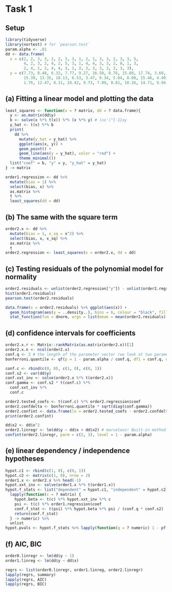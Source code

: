 # Task 1

## Setup

```r
library(tidyverse)
library(nortest) # for `pearson.test`
param.alpha <- .01
dd <- data.frame(
  x = c(2, 2, 3, 3, 2, 2, 3, 3, 1, 2, 1, 3, 3, 2, 3, 3, 5,
        4, 2, 3, 2, 4, 2, 5, 3, 1, 4, 4, 3, 3, 2, 0, 1, 3,
        2, 4, 1, 2, 4, 4, 3, 1, 3, 3, 3, 3, 3, 3, 3, 3),
  y = c(7.73, 8.48, 6.32, 7.77, 9.27, 16.50, 0.76, 15.88, 17.74, 3.60, 16.51, 7.36, 5.70, 20.78, 7.93, 9.48, 17.41,
        15.39, 13.35, 18.13, 6.53, 3.47, 9.34, 5.04, 8.08, 15.46, 4.49, 8.59, 16.29, 14.91, 9.28, 2.52, 14.78, 7.19,
        1.76, 12.47, 8.11, 24.42, 9.73, 7.09, 0.61, 10.16, 14.71, 9.94, 23.16, 13.07, 9.46, 3.90, 4.79, 14.32))
```

## (a) Fitting a linear model and plotting the data

```r

least_squares <- function(x = ? matrix, dd = ? data.frame){
  y <- as.matrix(dd$y)
  b <- solve(x %*% t(x)) %*% (x %*% y) # (xx')^{-1}xy
  y_hat <- t(x) %*% b
  print(
    dd %>%
      mutate(y_hat = y_hat) %>%
      ggplot(aes(x, y)) +
      geom_point() +
      geom_line(aes(y = y_hat), color = "red") +
      theme_minimal())
  list("coef" = b, "y" = y, "y_hat" = y_hat)
} -> matrix

order1.regression <- dd %>%
  mutate(bias = 1) %>%
  select(bias, x) %>%
  as.matrix %>%
  t %>%
  least_squares(dd = dd)

```

## (b) The same with the square term
```r
order2.x <- dd %>%
  mutate(bias = 1, x_sq = x^2) %>%
  select(bias, x, x_sq) %>%
  as.matrix %>%
  t
order2.regression <- least_squares(x = order2.x, dd = dd)

```
## (c) Testing residuals of the polynomial model for normality

```r
order2.residuals <- unlist(order2.regression["y"]) - unlist(order2.regression["y_hat"])
hist(order2.residuals)
pearson.test(order2.residuals)

data.frame(x = order2.residuals) %>% ggplot(aes(x)) +
  geom_histogram(aes(y = ..density..), bins = 6, colour = "black", fill = "white") +
  stat_function(fun = dnorm, args = list(mean = mean(order2.residuals), sd = sd(order2.residuals)), colour = "red")
```

## (d) confidence intervals for coefficients

```r
order2.x.r <- Matrix::rankMatrix(as.matrix(order2.x))[1]
order2.x.n <- ncol(order2.x)
conf.q <- 2 # the length of the parameter vector (we look at two parameters)
bonferroni.quantile <- qf(p = 1 - param.alpha / conf.q, df1 = conf.q, df2 = dd.n - dd.r)

conf.c <- rbind(c(0, 0), c(1, 0), c(0, 1))
conf.s2 <- var(dd$y)
conf.xxt_inv <- solve(order2.x %*% t(order2.x))
conf.gamma <- conf.s2 * t(conf.c) %*%
  conf.xxt_inv %*%
  conf.c

order2.tested_coefs <- t(conf.c) %*% order2.regression$coef
order2.confdelta <- bonferroni.quantile * sqrt(diag(conf.gamma))
order2.confint <- data.frame(lo = order2.tested_coefs - order2.confdelta, hi = order2.tested_coefs + order2.confdelta)
print(order2.confint)

dd$x2 <- dd$x^2
order2.linregr <- lm(dd$y ~ dd$x + dd$x2) # marvelous! Built-in method's results match my implementation's results
confint(order2.linregr, parm = c(2, 3), level = 1 - param.alpha)
```
## (e) linear dependency / independence hypotheses
```r
hypot.c1 <- rbind(c(1, 0), c(0, 1))
hypot.c2 <- matrix(c(1, 0), nrow = 2)
order1.x <- order2.x %>% head(-1)
hypot.xxt_inv <- solve(order1.x %*% t(order1.x))
hypot.f_stats <- list("dependent" = hypot.c1, "independent" = hypot.c2) %>%
  lapply(function(c = ? matrix) {
    hypot.beta <- t(c) %*% hypot.xxt_inv %*% c
    psi <- t(c) %*% order1.regression$coef
    conf.f_stat <- t(psi) %*% hypot.beta %*% psi / (conf.q * conf.s2)
    return(conf.f_stat)
  } -> numeric) %>%
  unlist
hypot.pvals <- hypot.f_stats %>% lapply(function(q = ? numeric) 1 - pf(q = q, df1 = conf.q, df2 = dd.n - dd.r))
```
## (f) AIC, BIC

```r
order0.linregr <- lm(dd$y ~ 1)
order1.linreg <- lm(dd$y ~ dd$x)

regrs <- list(order0.linregr, order1.linreg, order2.linregr)
lapply(regrs, summary)
lapply(regrs, AIC)
lapply(regrs, BIC)
```
